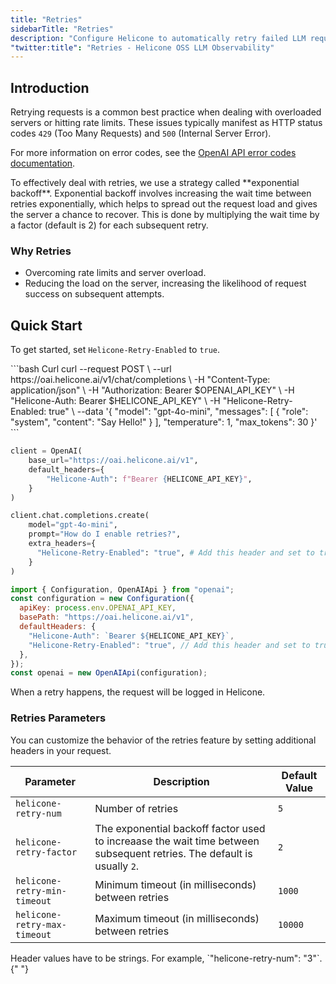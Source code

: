 ```yaml
---
title: "Retries"
sidebarTitle: "Retries"
description: "Configure Helicone to automatically retry failed LLM requests, overcoming rate limits and server issues using intelligent exponential backoff."
"twitter:title": "Retries - Helicone OSS LLM Observability"
---
```



## Introduction

Retrying requests is a common best practice when dealing with overloaded servers or hitting rate limits. These issues typically manifest as HTTP status codes `429` (Too Many Requests) and `500` (Internal Server Error).

For more information on error codes, see the [OpenAI API error codes documentation](https://platform.openai.com/docs/guides/error-codes/api-errors).

<Accordion title="Learn About Exponential Backoff">
  To effectively deal with retries, we use a strategy called **exponential
  backoff**. Exponential backoff involves increasing the wait time between
  retries exponentially, which helps to spread out the request load and gives
  the server a chance to recover. This is done by multiplying the wait time by a
  factor (default is 2) for each subsequent retry.
</Accordion>

### Why Retries

- Overcoming rate limits and server overload.
- Reducing the load on the server, increasing the likelihood of request success on subsequent attempts.

## Quick Start

To get started, set `Helicone-Retry-Enabled` to `true`.

<CodeGroup>
```bash Curl
curl --request POST \
     --url https://oai.helicone.ai/v1/chat/completions \
     -H "Content-Type: application/json" \
     -H "Authorization: Bearer $OPENAI_API_KEY" \
     -H "Helicone-Auth: Bearer $HELICONE_API_KEY" \
     -H "Helicone-Retry-Enabled: true" \
     --data '{
        "model": "gpt-4o-mini",
        "messages": [
          {
            "role": "system",
            "content": "Say Hello!"
            }
        ],
        "temperature": 1,
        "max_tokens": 30
      }'
```

```python Python
client = OpenAI(
    base_url="https://oai.helicone.ai/v1",
    default_headers={
        "Helicone-Auth": f"Bearer {HELICONE_API_KEY}",
    }
)

client.chat.completions.create(
    model="gpt-4o-mini",
    prompt="How do I enable retries?",
    extra_headers={
      "Helicone-Retry-Enabled": "true", # Add this header and set to true
    }
)
```

```js Node
import { Configuration, OpenAIApi } from "openai";
const configuration = new Configuration({
  apiKey: process.env.OPENAI_API_KEY,
  basePath: "https://oai.helicone.ai/v1",
  defaultHeaders: {
    "Helicone-Auth": `Bearer ${HELICONE_API_KEY}`,
    "Helicone-Retry-Enabled": "true", // Add this header and set to true
  },
});
const openai = new OpenAIApi(configuration);
```

</CodeGroup>

<Check>When a retry happens, the request will be logged in Helicone. </Check>

### Retries Parameters

You can customize the behavior of the retries feature by setting additional headers in your request.

| Parameter                    | Description                                                                                                            | Default Value |
| ---------------------------- | ---------------------------------------------------------------------------------------------------------------------- | ------------- |
| `helicone-retry-num`         | Number of retries                                                                                                      | `5`           |
| `helicone-retry-factor`      | The exponential backoff factor used to increaase the wait time between subsequent retries. The default is usually `2`. | `2`           |
| `helicone-retry-min-timeout` | Minimum timeout (in milliseconds) between retries                                                                      | `1000`        |
| `helicone-retry-max-timeout` | Maximum timeout (in milliseconds) between retries                                                                      | `10000`       |

<Info>
  Header values have to be strings. For example, `"helicone-retry-num":
  "3"`.{" "}
</Info>

<QuestionsSection />
